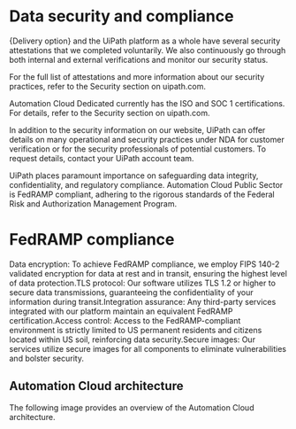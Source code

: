 ﻿# Data security and compliance

{Delivery option} and the UiPath platform as a whole have several security attestations that we completed voluntarily. We also continuously go through both internal and external verifications and monitor our security status.

For the full list of attestations and more information about our security practices, refer to the Security section on uipath.com.

Automation Cloud Dedicated currently has the ISO and SOC 1 certifications. For details, refer to the Security section on uipath.com.

In addition to the security information on our website, UiPath can offer details on many operational and security practices under NDA for customer verification or for the security professionals of potential customers. To request details, contact your UiPath account team.

UiPath places paramount importance on safeguarding data integrity, confidentiality, and regulatory compliance. Automation Cloud Public Sector is FedRAMP compliant, adhering to the rigorous standards of the Federal Risk and Authorization Management Program.

# FedRAMP compliance

Data encryption: To achieve FedRAMP compliance, we employ FIPS 140-2 validated encryption for data at rest and in transit, ensuring the highest level of data protection.TLS protocol: Our software utilizes TLS 1.2 or higher to secure data transmissions, guaranteeing the confidentiality of your information during transit.Integration assurance: Any third-party services integrated with our platform maintain an equivalent FedRAMP certification.Access control: Access to the FedRAMP-compliant environment is strictly limited to US permanent residents and citizens located within US soil, reinforcing data security.Secure images: Our services utilize secure images for all components to eliminate vulnerabilities and bolster security.

## Automation Cloud architecture

The following image provides an overview of the Automation Cloud architecture.

